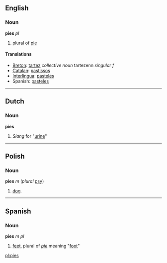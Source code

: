 ==English==
=== Noun ===
'''pies''' ''pl''

# plural of [[pie]]

==== Translations ====
*[[Breton]]: [[tartez]] ''collective noun'' tartezenn ''singular f''
*[[Catalan]]: [[pastissos]]
*[[Interlingua]]: [[pasteles]]
*Spanish: [[pasteles]]

----

== Dutch ==
=== Noun ===
'''pies'''

# ''Slang'' for "[[urine]]"

----

== Polish ==
=== Noun ===
'''pies''' ''m'' (''plural'' [[psy]])

# [[dog]].

----

== Spanish ==
=== Noun ===
'''pies''' ''m pl''

# [[feet]], plural of ''[[pie]]'' meaning "[[foot]]"


[[pl:pies]]